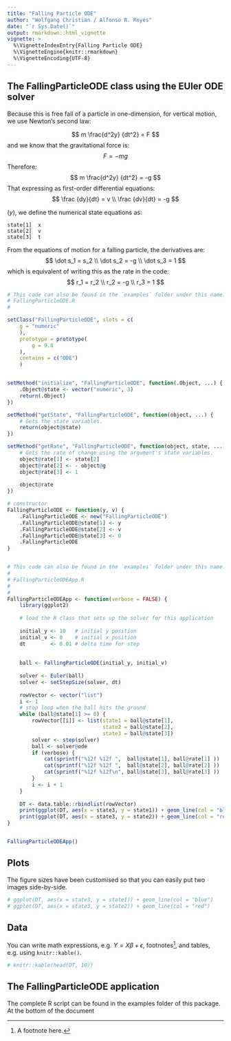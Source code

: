 ```yaml
---
title: "Falling Particle ODE"
author: "Wolfgang Christian / Alfonso R. Reyes"
date: "`r Sys.Date()`"
output: rmarkdown::html_vignette
vignette: >
  %\VignetteIndexEntry{Falling Particle ODE}
  %\VignetteEngine{knitr::rmarkdown}
  %\VignetteEncoding{UTF-8}
---
```


## The FallingParticleODE class using the EUler ODE solver
Because this is free fall of a particle in one-dimension, for vertical motion, we use Newton's second law:

$$
m \frac{d^2y} {dt^2} = F
$$
and we know that the gravitational force is:
$$
F = -mg
$$
Therefore:
$$
m \frac{d^2y} {dt^2} = -g
$$
That expressing as first-order differential equations:
$$
\frac {dy}{dt} = v \\
\frac {dv}{dt} = -g
$$

($y$), we define the numerical state equations as:

    state[1]  x
    state[2]  v
    state[3]  t

From the equations of motion for a falling particle, the derivatives are:
$$
\dot s_1 = s_2 \\
\dot s_2 = -g  \\
\dot s_3 = 1
$$
which is equivalent of writing this as the rate in the code:
$$
r_1 = r_2 \\
r_2 = -g  \\
r_3 = 1
$$


```r
# This code can also be found in the `examples` folder under this name:
# FallingParticleODE.R
#

setClass("FallingParticleODE", slots = c(
    g = "numeric"
    ),
    prototype = prototype(
        g = 9.8
    ),
    contains = c("ODE")
    )


setMethod("initialize", "FallingParticleODE", function(.Object, ...) {
    .Object@state <- vector("numeric", 3)
    return(.Object)
})

setMethod("getState", "FallingParticleODE", function(object, ...) {
    # Gets the state variables.
    return(object@state)
})

setMethod("getRate", "FallingParticleODE", function(object, state, ...) {
    # Gets the rate of change using the argument's state variables.
    object@rate[1] <- state[2]
    object@rate[2] <- - object@g
    object@rate[3] <- 1
    
    object@rate
})

# constructor
FallingParticleODE <- function(y, v) {
    .FallingParticleODE <- new("FallingParticleODE")
    .FallingParticleODE@state[1] <- y
    .FallingParticleODE@state[2] <- v
    .FallingParticleODE@state[3] <- 0
    .FallingParticleODE
}


# This code can also be found in the `examples` folder under this name:
# 
# FallingParticleODEApp.R
#
#
FallingParticleODEApp <- function(verbose = FALSE) {
    library(ggplot2)
    
    # load the R class that sets up the solver for this application
    
    initial_y <- 10   # initial y position
    initial_v <- 0    # initial x position
    dt        <- 0.01 # delta time for step
    
    
    ball <- FallingParticleODE(initial_y, initial_v)
    
    solver <- Euler(ball)
    solver <- setStepSize(solver, dt)
    
    rowVector <- vector("list")
    i <- 1
    # stop loop when the ball hits the ground
    while (ball@state[1] >= 0) {
        rowVector[[i]] <- list(state1 = ball@state[1], 
                               state2 = ball@state[2], 
                               state3 = ball@state[3])
        solver <- step(solver)
        ball <- solver@ode
        if (verbose) {
            cat(sprintf("%12f %12f ",  ball@state[1], ball@rate[1] ))
            cat(sprintf("%12f %12f ",  ball@state[2], ball@rate[2] ))
            cat(sprintf("%12f %12f\n", ball@state[3], ball@rate[3] ))
        }
        i <- i + 1
    }
    
    DT <- data.table::rbindlist(rowVector)
    print(ggplot(DT, aes(x = state3, y = state1)) + geom_line(col = "blue"))
    print(ggplot(DT, aes(x = state3, y = state2)) + geom_line(col = "red"))
}


FallingParticleODEApp()
```




## Plots

The figure sizes have been customised so that you can easily put two images side-by-side. 

```r
# ggplot(DT, aes(x = state3, y = state1)) + geom_line(col = "blue")
# ggplot(DT, aes(x = state3, y = state2)) + geom_line(col = "red")
```


## Data

You can write math expressions, e.g. $Y = X\beta + \epsilon$, footnotes^[A footnote here.], and tables, e.g. using `knitr::kable()`.

```r
# knitr::kable(head(DT, 10))
```




## The FallingParticleODE application
The complete R script can be found in the examples folder of this package.
At the bottom of the document
